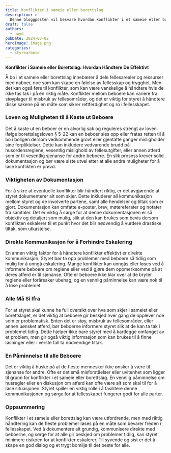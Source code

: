 ```yaml
---
title: Konflikter i sameie eller borettslag
description: >-
  Denne bloggposten vil besvare hvordan konflikter i et sameie eller borettslag kan håndteres effektivt, inkludert lovens syn på utkastelse, viktigheten av dokumentasjon, og betydningen av tidlig og direkte kommunikasjon mellom styret og beboerne. Den gir også råd om hvordan man kan unngå at konflikter eskalerer ved å informere og involvere alle parter tidlig.
draft: false
authors:
  - noyd
pubDate: 2024-07-02
heroImage: image.png
categories:
  - styrearbeid
---
```


**Konflikter i Sameie eller Borettslag: Hvordan Håndtere De Effektivt**

Å bo i et sameie eller borettslag innebærer å dele fellesarealer og ressurser med naboer, noe som kan skape en følelse av fellesskap og trygghet. Men det kan også føre til konflikter, som kan være vanskelige å håndtere hvis de ikke tas tak i på en riktig måte. Konflikter mellom beboere kan variere fra støyplager til misbruk av fellesområder, og det er viktig for styret å håndtere disse sakene på en måte som sikrer rettferdighet og ro i fellesskapet.

### Loven og Muligheten til å Kaste ut Beboere

Det å kaste ut en beboer er en alvorlig sak og reguleres strengt av loven. Ifølge borettslagsloven § 5-22 kan en beboer sies opp eller fratas retten til å bo i boligen dersom vedkommende grovt eller gjentatte ganger misligholder sine forpliktelser. Dette kan inkludere vedvarende brudd på husordensreglene, vesentlig mislighold av fellesutgifter, eller annen atferd som er til vesentlig sjenanse for andre beboere. En slik prosess krever solid dokumentasjon og bør være siste utvei etter at alle andre muligheter for å løse konflikten er prøvd.

### Viktigheten av Dokumentasjon

For å sikre at eventuelle konflikter blir håndtert riktig, er det avgjørende at styret dokumenterer alt som skjer. Dette inkluderer all kommunikasjon mellom styret og de involverte partene, samt alle hendelser og tiltak som er gjort. Dokumentasjon kan omfatte e-poster, brev, møtereferater og notater fra samtaler. Det er viktig å sørge for at denne dokumentasjonen er så objektiv og detaljert som mulig, slik at den kan brukes som bevis dersom konflikten eskalerer til et punkt hvor det blir nødvendig å vurdere drastiske tiltak, som utkastelse.

### Direkte Kommunikasjon for å Forhindre Eskalering

En annen viktig faktor for å håndtere konflikter effektivt er direkte kommunikasjon. Styret bør ta opp problemer med beboere så tidlig som mulig for å unngå eskalering. Mange konflikter kan unngås eller løses ved å informere beboere om reglene eller ved å gjøre dem oppmerksomme på at deres atferd er til sjenanse. Ofte er beboere ikke klar over at de bryter reglene eller forårsaker ubehag, og en vennlig påminnelse kan være nok til å løse problemet.

### Alle Må Si Ifra

For at styret skal kunne ha full oversikt over hva som skjer i sameiet eller borettslaget, er det viktig at beboere gir beskjed hver gang de opplever noe som er problematisk. Enten det er støy, misbruk av fellesområder, eller annen uønsket atferd, bør beboerne informere styret slik at de kan ta tak i problemet tidlig. Dette hjelper ikke bare styret med å kartlegge omfanget av et problem, men gir også viktig informasjon som kan brukes til å finne løsninger eller i verste fall ta nødvendige tiltak.

### En Påminnelse til alle Beboere

Det er viktig å huske på at de fleste mennesker ikke ønsker å være til sjenanse for andre. Ofte er det små misforståelser eller uvitenhet som ligger til grunn for konflikter i et sameie eller borettslag. En vennlig påminnelse om husregler eller en diskusjon om atferd kan ofte være alt som skal til for å løse situasjonen. Styret spiller en viktig rolle i å fasilitere denne kommunikasjonen og sørge for at fellesskapet fungerer godt for alle parter.

### Oppsummering

Konflikter i et sameie eller borettslag kan være utfordrende, men med riktig håndtering kan de fleste problemer løses på en måte som bevarer freden i fellesskapet. Ved å dokumentere alt grundig, kommunisere direkte med beboerne, og sørge for at alle gir beskjed om problemer tidlig, kan styret minimere risikoen for at konflikter eskalerer. Til syvende og sist er det å skape en god dialog og et trygt bomiljø til det beste for alle.
